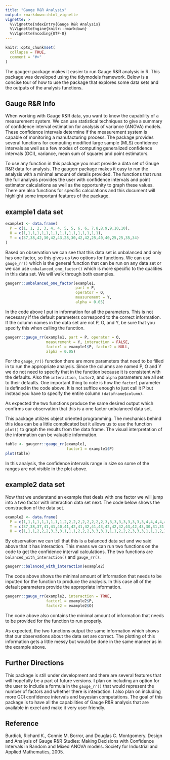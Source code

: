 ```yaml
---
title: "Gauge R&R Analysis"
output: rmarkdown::html_vignette
vignette: >
  %\VignetteIndexEntry{Gauge R&R Analysis}
  %\VignetteEngine{knitr::rmarkdown}
  %\VignetteEncoding{UTF-8}
---
```


```r
knitr::opts_chunk$set(
  collapse = TRUE,
  comment = "#>"
)
```

The gaugerr package makes it easier to run Gauge R&R analysis in R. This package was developed using the tidymodels framework. Below is a concise tour of how to use the package that explores some data sets and the outputs of the analysis functions. 

## Gauge R&R Info

When working with Gauge R&R data, you want to know the capability of a measurement system. We can use statistical techniques to give a summary of confidence interval estimation for analysis of variance (ANOVA) models. These confidence intervals determine if the measurement system is capable of monitoring a manufacturing process. The package provides several functions for computing modified large sample (MLS) confidence intervals as well as a few modes of computing generalized confidence intervals (GCI), variance, mean sum of squares and point estimators. 

To use any function in this package you must provide a data set of Gauge R&R data for analysis. The gaugerr package makes it easy to run the analysis with a minimal amount of details provided. The functions that runs the full analysis provides the user with confidence intervals and point estimator calculations as well as the opportunity to graph these values. There are also functions for specific calculations and this document will highlight some important features of the package. 

## example1 data set

```r
example1 <- data.frame(
  P = c(1, 1, 2, 3, 4, 4, 5, 5, 6, 6, 7,8,8,9,9,10,10), 
  O = c(1,1,1,1,1,1,1,1,1,1,1,1,1,1,1,1,1), 
  Y = c(37,38,42,30,42,43,28,30,42,42,25,40,40,25,25,35,34)
)
```

Based on observation we can see that this data set is unbalanced and only has one factor, so this gives us two options for functions. We can use `gauge_rr()` which is the general function that can be run on any data set or we can use `unbalanced_one_factor()` which is more specific to the qualities in this data set. We will walk through both examples. 

```r
gaugerr::unbalanced_one_factor(example1, 
                               part = P, 
                               operator = O,
                               measurement = Y,
                               alpha = 0.05)
```

In the code above I put in information for all the parameters. This is not necessary if the default parameters correspond to the correct information. If the column names in the data set are not P, O, and Y, be sure that you specify this when calling the function.

```r
gaugerr::gauge_rr(example1, part = P, operator = O,
                  measurement = Y, interaction = FALSE, 
                  factor1 = example1$P, factor2 = NULL, 
                  alpha = 0.05)
```

For the `gauge_rr()` function there are more parameters that need to be filled in to run the appropriate analysis. Since the columns are named P, O and Y we do not need to specify that in the function because it is consistent with the defaults. Also the `interaction`, `factor2`, and `alpha` parameters are all set to their defaults. One important thing to note is how the `factor1` parameter is defined in the code above. It is not suffice enough to just call it P but instead you have to specify the entire column `(dataframe$column)`. 

As expected the two functions produce the same desired output which confirms our observation that this is a one factor unbalanced data set.

This package utilizes object oriented programming. The mechanics behind this idea can be a little complicated but it allows us to use the function `plot()` to graph the results from the data frame. The visual interpretation of the information can be valuable information. 

```r
table <- gaugerr::gauge_rr(example1, 
                           factor1 = example1$P)
plot(table)
```

In this analysis, the confidence intervals range in size so some of the ranges are not visible in the plot above. 

## example2 data set

Now that we understand an example that deals with one factor we will jump into a two factor with interaction data set next. The code below shows the construction of the data set. 


```r
example2 <- data.frame(
  P = c(1,1,1,1,1,1,1,1,1,2,2,2,2,2,2,2,2,2,3,3,3,3,3,3,3,3,3,4,4,4,4,4,4,4,4,4,5,5,5,5,5,5,5,5,5,6,6,6,6,6,6,6,6,6,7,7,7,7,7,7,7,7,7,8,8,8,8,8,8,8,8,8,9,9,9,9,9,9,9,9,9,10,10,10,10,10,10,10,10,10),
  Y = c(37,38,37,41,41,40,41,42,41,42,41,43,42,42,42,43,42,43,30,31,31,31,31,31,29,30,28,42,43,42,43,43,43,42,42,42,28,30,29,29,30,29,31,29,29,42,42,43,45,45,45,44,46,45,25,26,27,28,28,30,29,27,27,40,40,40,43,42,42,43,43,41,25,25,25,27,29,28,26,26,26,35,34,34,35,35,34,35,34,35),
  O = c(1,1,1,2,2,2,3,3,3,1,1,1,2,2,2,3,3,3,1,1,1,2,2,2,3,3,3,1,1,1,2,2,2,3,3,3,1,1,1,2,2,2,3,3,3,1,1,1,2,2,2,3,3,3,1,1,1,2,2,2,3,3,3,1,1,1,2,2,2,3,3,3,1,1,1,2,2,2,3,3,3,1,1,1,2,2,2,3,3,3))
```

By observation we can tell that this is a balanced data set and we said above that it has interaction. This means we can run two functions on the code to get the confidence interval calculations. The two functions are `balanced_with_interaction()` and `gauge_rr()`. 

```r
gaugerr::balanced_with_interaction(example2)
```

The code above shows the minimal amount of information that needs to be inputted for the function to produce the analysis. In this case all of the default parameters provide the appropriate information.  

```r
gaugerr::gauge_rr(example2, interaction = TRUE, 
                  factor1 = example2$P, 
                  factor2 = example2$O)
```

The code above also contains the minimal amount of information that needs to be provided for the function to run properly. 

As expected, the two functions output the same information which shows that our observations about the data set are correct. The plotting of this information gets a little messy but would be done in the same manner as in the example above. 

## Further Directions

This package is still under development and there are several features that will hopefully be a part of future versions. I plan on including an option for the user to include a formula in the `gauge_rr()` that would represent the number of factors and whether there is interaction. I also plan on including more GCI confidence intervals and bayesian computations. The goal of this package is to have all the capabilities of Gauge R&R analysis that are available in excel and make it very user friendly. 

## Reference 

Burdick, Richard K., Connie M. Borror, and Douglas C. Montgomery. Design and Analysis of Gauge R&R Studies: Making Decisions with Confidence Intervals in Random and Mixed ANOVA models. Society for Industrial and Applied Mathematics, 2005.


